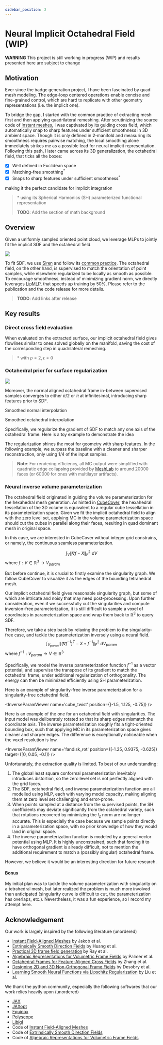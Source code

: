 ```yaml
---
sidebar_position: 2
---
```




# Neural Implicit Octahedral Field (WIP)

<div class="alert alert--primary" role="alert">
    <strong>WARNING</strong> This project is still working in progress (WIP) and results presented here are subject to change
</div>

## Motivation

Ever since the badge generation project, I have been fascinated by quad mesh modeling. The edge-loop centered operations enable concise and fine-grained control, which are hard to replicate with other geometry representations (i.e. the implicit one). 

To bridge the gap, I started with the common practice of extracting mesh first and then applying quadrilateral remeshing. After scrutinizing the source code of [Instant meshes](https://github.com/wjakob/instant-meshes), I was captivated by its guiding cross field, which automatically snap to sharp features under sufficient smoothness in 3D ambient space. Though it is only defined in 2-manifold and measuring its smoothness requires pairwise matching, the local smoothing alone immediately strikes me as a possible lead for neural implicit representation. Following this path, I later came across its 3D generalization, the octahedral field, that ticks all the boxes:
- [x] Well defined in Euclidean space
- [x] Matching-free smoothing<sup>*</sup>
- [x] Snaps to sharp features under sufficient smoothness<sup>*</sup>

making it the perfect candidate for implicit integration

> \* using its Spherical Harmonics (SH) parameterized functional representation
> 
> **TODO**: Add the section of math background

## Overview
Given a uniformly sampled oriented point cloud, we leverage MLPs to jointly fit the implicit SDF and the octahedral field.

<img src='/img/pipeline.png' />

To fit SDF, we use [Siren](https://github.com/vsitzmann/siren) and follow its [common practice](https://github.com/vsitzmann/siren/blob/4df34baee3f0f9c8f351630992c1fe1f69114b5f/loss_functions.py#L214). The octahedral field, on the other hand, is supervised to match the orientation of point samples, while elsewhere regularized to be locally as smooth as possible. To encourage smoothness, instead of minimizing gradient norm, we directly leverages [LipMLP](https://nv-tlabs.github.io/lip-mlp/), that speeds up training by 50%. Please refer to the publication and the code release for more details.

> **TODO**: Add links after release

## Key results
### Direct cross field evaluation
When evaluated on the extracted surface, our implicit octahedral field gives flowlines similar to ones solved globally on the manifold, saving the cost of the corresponding step in quadrilateral remeshing.

<FlowlineGroup />

> \* with $p=2, \epsilon=0$

### Octahedral prior for surface regularization

<img src='/img/reg_compare.png' />

Moreover, the normal aligned octahedral frame in-between supervised samples converges to either $\pi / 2$ or $\pi$ at infinitesimal, introducing sharp features prior to SDF.

<div style={{width: '400px', margin: "0 auto"}}>
    <div class="container">
        <div class="row">
        <div class="col">
        <NormalInterp />
        <p style={{ textAlign: 'center' }}>Smoothed normal interpolation</p>
        </div>
        <div class="col">
        <OctInterp />
        <p style={{ textAlign: 'center' }}>Smoothed octahedral interpolation</p>
        </div>
    </div>
    </div>
</div>

Specifically, we regularize the gradient of SDF to match any one axis of the octahedral frame. Here is a toy example to demonstrate the idea

<ToyViewer />

The regularization shines the most for geometry with sharp features. In the following example, we surpass the baseline with a cleaner and sharper reconstruction, only using $1/4$ of the input samples.

<RegViewer />

> **Note**: For rendering efficiency, all MC output were simplified with quadratic edge collapsing provided by [MeshLab](https://www.meshlab.net) to around 20000 faces (or 60000 for ones with multilayer artifacts).

### Neural inverse volume parameterization
The octahedral field originated in guiding the volume parameterization for the hexahedral mesh generation. As hinted in [CubeCover](http://www.mi.fu-berlin.de/en/math/groups/ag-geom/publications/db/2011_Nieser-Reitebuch-Polthier_CubeCover.pdf), the hexahedral tessellation of the 3D volume is equivalent to a regular cube tessellation in its parameterization space. Given we fit the implicit octahedral field to align with the zero level set, applying MC in the volume parameterization space should cut the cubes in parallel along their faces, resulting in quad dominant mesh in original space.

In this case, we are interested in CubeCover without integer grid constrains, or namely, the continuous seamless parameterization.

$$
\int_{V} \| \nabla f- X \|_F^2 \ d{V}
$$
where $f: V \in \mathbb{R}^3 \to V_{param}$

But before continue, it is crucial to firstly examine the singularity graph. We follow CubeCover to visualize it as the edges of the bounding tetrahedral mesh.

<SingularityViewer />

Our implicit octahedral field gives reasonable singularity graph, but some of which are intricate and noisy that may need post-processing. Upon further consideration, even if we successfully cut the singularities and compute inversion-free parameterization, it is still difficult to sample a voxel of coordinates in parameterization space and wrap them back to $\mathbb{R}^3$ to query SDF.

Therefore, we take a step back by relaxing the problem to the singularity-free case, and tackle the parameterization inversely using a neural field.
$$
\int_{V_{param}} \| (\nabla f^{-1})^T - X \circ f^{-1} \|_F^2 \ d{V_{param}}
$$
where $f^{-1}: V_{param} \to V \in \mathbb{R}^3$

Specifically, we model the inverse parameterization function $f^{-1}$ as a vector potential, and supervise the transpose of its gradient to match the octahedral frame, under additional regularization of orthogonality. The energy can then be minimized efficiently using SH parameterization.

Here is an example of singularity-free inverse parameterization for a singularity-free octahedral field.

<InverseParamViewer name='cube_twist' position={[-1.5, 1.125, -0.75]} />

Here is an example of the one for an octahedral field with singularities. The input model was deliberately rotated so that its sharp edges mismatch the coordinate axis. The inverse parameterization roughly fits a tight-oriented bounding box, such that applying MC in its parameterization space gives cleaner and sharper edges. The difference is exceptionally noticeable when the voxel resolution is low.

<InverseParamViewer name='fandisk_rot' position={[-1.25, 0.9375, -0.625]} target={[0, 0.05, -0.1]} />

Unfortunately, the extraction quality is limited. To best of our understanding:
1. The global least square conformal parameterization inevitably introduces distortion, so the zero level set is not perfectly aligned with the grid faces.
2. The SDF, octahedral field, and inverse parameterization function are all modelled using MLP, each with varying model capacity, making aligning them at zero level set challenging and error-prone.
3. When points sampled at a distance from the supervised points, the SH coefficients may deviate significantly from the octahedral variety, such that rotations recovered by minimizing the $l_2$ norm are no longer accurate. This is especially the case because we sample points directly in a parameterization space, with no prior knowledge of how they would land in original space.
4. The inverse parameterization function is modeled by a general vector potential using MLP. It is highly unconstrained, such that forcing it to have orthogonal gradient is already difficult, not to mention the additional requirement to match a (possibly singular) octahedral frame.

However, we believe it would be an interesting direction for future research.

#### Bonus
My initial plan was to tackle the volume parameterization with singularity on a tetrahedral mesh, but later realized the problem is much more involved than anticipated (singularity curve is difficult to cut, the parameterization has overlaps, etc.). Nevertheless, it was a fun experience, so I record my attempt here.

<ParamViewer />

## Acknowledgement
Our work is largely inspired by the following literature (unordered)
- [Instant Field-Aligned Meshes](https://igl.ethz.ch/projects/instant-meshes/) by Jakob et al.
- [Extrinsically Smooth Direction Fields](https://adshhzy.github.io/projectfolder/ESDF/extrinsic.pdf) by Huang et al.
- [Practical 3D frame field generation](https://dl.acm.org/doi/pdf/10.1145/2980179.2982408) by Ray et al.
- [Algebraic Representations for Volumetric Frame Fields](https://boris.unibe.ch/143298/1/3366786.pdf) by Palmer et al.
- [Octahedral Frames for Feature-Aligned Cross Fields](https://people.csail.mit.edu/jsolomon/assets/crossfields.pdf) by Zhang et al.
- [Designing 2D and 3D Non-Orthogonal Frame Fields](https://inria.hal.science/hal-03287233/file/ff_nonortho.pdf) by Desobry et al.
- [Learning Smooth Neural Functions via Lipschitz Regularization](https://nv-tlabs.github.io/lip-mlp/) by Liu et al.

We thank the python community, especially the following softwares that our work relies heavily upon (unordered)
- [JAX](https://github.com/google/jax)
- [JAXopt](https://github.com/google/jaxopt)
- [Equinox](https://github.com/patrick-kidger/equinox)
- [Polyscope](https://polyscope.run)
- [Libigl](https://github.com/libigl/libigl)
- Code of [Instant Field-Aligned Meshes](https://github.com/wjakob/instant-meshes)
- Code of [Extrinsically Smooth Direction Fields](https://github.com/adshhzy/SMI2016_Extrinsic)
- Code of [Algebraic Representations for Volumetric Frame Fields](https://github.com/dpa1mer/arff)